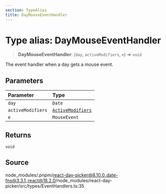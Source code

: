 ```yaml
---
section: TypeAlias
title: DayMouseEventHandler
---
```


# Type alias: DayMouseEventHandler

> **DayMouseEventHandler**: (`day`, `activeModifiers`, `e`) => `void`

The event handler when a day gets a mouse event.

## Parameters

| Parameter | Type |
| :------ | :------ |
| `day` | `Date` |
| `activeModifiers` | [`ActiveModifiers`](/docs/api/main/type-aliases/ActiveModifiers.mdx) |
| `e` | `MouseEvent` |

## Returns

`void`

## Source

node\_modules/.pnpm/react-day-picker@8.10.0\_date-fns@3.3.1\_react@18.2.0/node\_modules/react-day-picker/src/types/EventHandlers.ts:35
